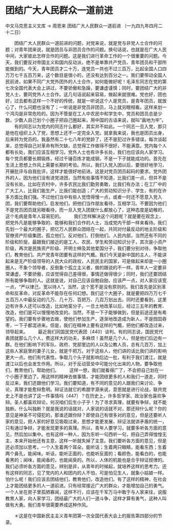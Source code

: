 # 团结广大人民群众一道前进

中文马克思主义文库 -> 周恩来
团结广大人民群众一道前进
（一九四九年四月二十二日）


　　团结广大人民群众一道前进的问题，对党来说，就是党与非党人士合作的问题；对青年团来说，就是团员与非团员合作的问题。换句话说，也就是在广大人民中间，大家彼此怎样合作的问题。这是我们进行革命工作的一个很重要的问题。今天，我们要反对帝国主义和国内反动派，绝不是单靠共产党员、青年团员和干部所能做到的。今天，青年团员才二十万，连党员一共也不过三百万，比起全国人口四万万七千五百万来，这个数目是很小的，还没有达到百分之一。我们要带动全国人民前进，如果不同广大党外团外的人士合作，如何能做好呢！毛泽东同志在党的第七次全国代表大会上讲过，不要骄傲和急躁，要谦虚谨慎；同时，要团结广大的非党人士，要同党外人士合作。这几句话说起来容易，做起来就很难。党也好，团也好，过去都有这样一个不好的传统，就是一听说这个人是党员，是青年团员，就放心了，什么问题也没有了；一听说是非党员非团员，马上就另眼相看。这样来划一个鸿沟是非常危险的。因为不管是在工人中农民中和学生中，党员和团员总是少数，少数人自己划个小圈子把自己圈起来，用中国的古话来说，就叫“画地为牢”。
　　有的同志以为党内的同志什么都好，其实并不如此。一个同志一旦入党，那只是他在组织上入了党，思想上还不一定完全入党。就拿我来说，我也是团员出身，后来转为党员的。我虽然有二十七八年的党龄了，还不是犯过许多错误，每次谈起来，总觉得自己对革命有所欠缺，总觉得工作做得不很好，不能满意。党内每个人都有长处，我们应该互相学习。党外人士也有许多长处，我们也应该向人家学习。每个党员都要长期锻炼，经过千锤百炼才能成钢，不是一下子就能成功的。首先在生活上思想上作风上需要长期的考验。所以，我们入党入团以后，要很好地学习，开展批评与自我批评，这样才能很好地前进。这是对党员团员起码的要求。党外团外的人，因为他们没有进党进团，当然有些事情不知道，比我们差一点，但并不是没有长处。比如在农村中，许多农民比我们勤劳勇敢，比我们有办法；在工厂中的广大工人，比我们能生产，比我们能创造；广大的劳动知识分子、学生，有的在许多方面比我们强。不过他们当中有些人觉悟得慢一点，或者一时还不愿意入党入团，我们要帮助他们，启发他们，把他们当作朋友看待，互相学习。不要因为他们不是党员团员就另眼看待，而一旦入党入团就什么都放心了，这种态度是幼稚的，这个毛病是青年人容易犯的。
　　我们怎样解决这个问题呢？就是要在观念上，把党外凡是能够争取的、能够和我们合作的人士，当成党内干部一样来看待。我们先划一个最大的圈子，把亿万人民群众团结在一起，共同对付最反动的地主阶级和官僚资产阶级集团，孤立他们，反对他们，打倒他们。人民内部，当然还有不同的阶级和阶层，最跟我们接近的是工人、农民、学生和劳动知识分子，其次是小资产阶级，再次是民族资产阶级、开明士绅及其他爱国分子，我们要分别对待，争取他们，教育他们。共产党青年团要有这样的气概。我们今天是新中国的主人，不能讲起来是无产阶级领导的人民大众的政权，人民民主的国家，可是做起来却是一小圈圈人，不象个领导者，反倒象个孤立主义者，做的跟说的不一样。青年人一定要非常谦虚，不要骄傲，应该觉得自己差得很，事情还做得很少；同时，我们还要团结所有能够争取的人。这就是说，对自己应该自勉自励，应该严一点，对人家应该宽一点，“严以律己，宽以待人”。当然，这个宽不是没有原则的。我们首先是区别革命和反革命，对反革命不能存在任何幻想。我们这个大圈子，就是要把四万万七千五百万人中最反动的几万、几十万、百把万、几百万划出去。同时还要看到，这里边有许多人还可以改造，比如地富分子，一旦土地改革以后，经过三五年的教育、改造，他们是可以慢慢地改变的。当然，不是一下子能够做到，但是前途还是有希望的。我们要有步骤地去做，使他们参加生产，逐渐地改造成为新人，不是囫囵吞枣，一下子都混进来。但是，我们在精神上要有这样的气概，把他们都改造过来，领导起来。
　　最近我们同国民党代表团〔440〕谈判。有的同志说，国民党代表团就那么几个人，费这样大的功夫，多麻烦！虽然是几个人，但是他们后边有一群。在他们影响下的军队、政府、党部里边的人以及公教人员，总有几百万，加上这些人家庭里的妻子儿女，就是千把万。对于这些人，他们讲的话比我们讲的影响更大一点。他们有代表性。争取几个头子就影响后边一批，有利于我们渡江，就是渡江以后也会发生作用。所以，对于反动营垒中可能分化出来的人物，要争取他们，教育他们，帮助他们。
　　这样一想，我们就看得广了，不会把自己划在一个小圈子里边了。用这样的精神去做事情，才能团结更多的人和我们一道走，同时反过来，我们还跟他们学习。我们要知道，有不同的意见的人跟我们来讨论、争论，真理才能愈辩愈明。辩证法就它的希腊字源来说，意思就是进行论战，联共党史上不是也讲了这一件事情吗〔447〕？在历史上，许多哲学家、政治家也喜欢争辩。圣人都喜欢辩论，何况咱们后生小子乎！为了寻求真理，就要有争辩，就不能独断。什么叫独断？就是我说的话就对，人家说的话就不对，那还辩什么呢？你的意见是神圣不可侵犯的，那谁还跟你辩？即使自己有很多对的意见，但是还要听人家的意见，把人家的好意见吸取过来，思想才能更发展，辩证法就讲矛盾的统一，只有通过争辩，才能发现更多的真理。所以，青年人要学习，就要多听各方面的意见，然后加以集中。也有这样一种人，因为东听一句西听一句，把自己弄得惶惶无主，本来开始他还有主意，这样一听就失掉了主意。我们要听各方面的意见，但是还必须加以思考。一个人生着两个耳朵，能听话；生着两只眼睛，能看东西；生着两个鼻孔，能闻味。听话，能听正面的，也能听反面的；看颜色，能看白的，也能看黑的；闻味，能闻香的，也能闻臭的。所以，人体的机能也是合乎辩证规律的。我们必须听各方面的意见，辨别是非，从青年的时候起，就培养这样的思考力。还有这样的同志，见了党内的人和团内的人不怕，可是怕见生人，就象小姑娘一样。怕什么呢！我们应该去团结他们，教育他们，改造他们。有了这样的精神，在社会上才能团结更多的人一道前进。只有经常接近广大的群众，才能增加自己的勇气。一个人坐在房子里孤陋寡闻，这样不行，应该在千军万马中敢于与人家来往，说服教育人家，向人家学习，团结最广大的人们一道斗争，这样才算有勇气，这种人叫做有大勇。我们青年很需要养成这种作风。


　　＊这是在中国新民主主义青年团第一次全国代表大会上的报告第四部分的节录。



